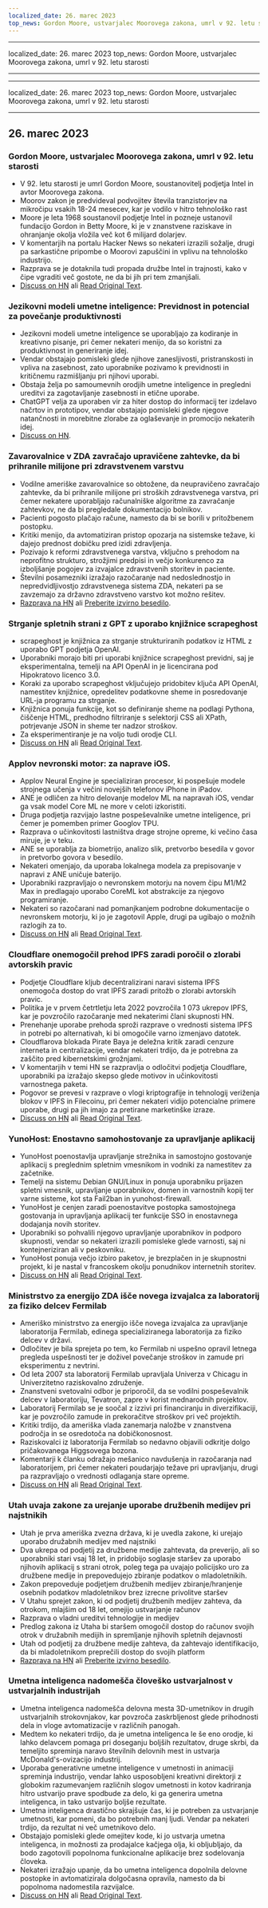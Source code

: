 ```yaml
---
localized_date: 26. marec 2023
top_news: Gordon Moore, ustvarjalec Moorovega zakona, umrl v 92. letu starosti
---
```


---

localized_date: 26. marec 2023
top_news: Gordon Moore, ustvarjalec Moorovega zakona, umrl v 92. letu starosti

---

---

localized_date: 26. marec 2023
top_news: Gordon Moore, ustvarjalec Moorovega zakona, umrl v 92. letu starosti

---



<CallToAction />

<Steps>

## 26. marec 2023

### Gordon Moore, ustvarjalec Moorovega zakona, umrl v 92. letu starosti

- V 92. letu starosti je umrl Gordon Moore, soustanovitelj podjetja Intel in avtor Moorovega zakona.
- Moorov zakon je predvideval podvojitev števila tranzistorjev na mikročipu vsakih 18-24 mesecev, kar je vodilo v hitro tehnološko rast
- Moore je leta 1968 soustanovil podjetje Intel in pozneje ustanovil fundacijo Gordon in Betty Moore, ki je v znanstvene raziskave in ohranjanje okolja vložila več kot 6 milijard dolarjev.
- V komentarjih na portalu Hacker News so nekateri izrazili sožalje, drugi pa sarkastične pripombe o Moorovi zapuščini in vplivu na tehnološko industrijo.
- Razprava se je dotaknila tudi propada družbe Intel in trajnosti, kako v čipe vgraditi več gostote, ne da bi jih pri tem zmanjšali.
- [Discuss on HN](http://news.ycombinator.com/item?id=35297420) ali [Read Original Text](https://www.moore.org/article-detail?newsUrlName=in-memoriam-gordon-moore-1929-2023).

### Jezikovni modeli umetne inteligence: Previdnost in potencial za povečanje produktivnosti

- Jezikovni modeli umetne inteligence se uporabljajo za kodiranje in kreativno pisanje, pri čemer nekateri menijo, da so koristni za produktivnost in generiranje idej.
- Vendar obstajajo pomisleki glede njihove zanesljivosti, pristranskosti in vpliva na zasebnost, zato uporabnike pozivamo k previdnosti in kritičnemu razmišljanju pri njihovi uporabi.
- Obstaja želja po samoumevnih orodjih umetne inteligence in pregledni ureditvi za zagotavljanje zasebnosti in etične uporabe.
- ChatGPT velja za uporaben vir za hiter dostop do informacij ter izdelavo načrtov in prototipov, vendar obstajajo pomisleki glede njegove natančnosti in morebitne zlorabe za oglaševanje in promocijo nekaterih idej.
- [Discuss on HN](http://news.ycombinator.com/item?id=35299071).

### Zavarovalnice v ZDA zavračajo upravičene zahtevke, da bi prihranile milijone pri zdravstvenem varstvu

- Vodilne ameriške zavarovalnice so obtožene, da neupravičeno zavračajo zahtevke, da bi prihranile milijone pri stroških zdravstvenega varstva, pri čemer nekatere uporabljajo računalniške algoritme za zavračanje zahtevkov, ne da bi pregledale dokumentacijo bolnikov.
- Pacienti pogosto plačajo račune, namesto da bi se borili v pritožbenem postopku.
- Kritiki menijo, da avtomatiziran pristop opozarja na sistemske težave, ki dajejo prednost dobičku pred izidi zdravljenja.
- Pozivajo k reformi zdravstvenega varstva, vključno s prehodom na neprofitno strukturo, strožjimi predpisi in večjo konkurenco za izboljšanje pogojev za izvajalce zdravstvenih storitev in paciente.
- Številni posamezniki izražajo razočaranje nad nedoslednostjo in nepredvidljivostjo zdravstvenega sistema ZDA, nekateri pa se zavzemajo za državno zdravstveno varstvo kot možno rešitev.
- [Razprava na HN](http://news.ycombinator.com/item?id=35304017) ali [Preberite izvirno besedilo](https://www.propublica.org/article/cigna-pxdx-medical-health-insurance-rejection-claims).

### Strganje spletnih strani z GPT z uporabo knjižnice scrapeghost

- scrapeghost je knjižnica za strganje strukturiranih podatkov iz HTML z uporabo GPT podjetja OpenAI.
- Uporabniki morajo biti pri uporabi knjižnice scrapeghost previdni, saj je eksperimentalna, temelji na API OpenAI in je licencirana pod Hipokratovo licenco 3.0.
- Koraki za uporabo scrapeghost vključujejo pridobitev ključa API OpenAI, namestitev knjižnice, opredelitev podatkovne sheme in posredovanje URL-ja programu za strganje.
- Knjižnica ponuja funkcije, kot so definiranje sheme na podlagi Pythona, čiščenje HTML, predhodno filtriranje s selektorji CSS ali XPath, potrjevanje JSON in sheme ter nadzor stroškov.
- Za eksperimentiranje je na voljo tudi orodje CLI.
- [Discuss on HN](http://news.ycombinator.com/item?id=35305655) ali [Read Original Text](https://jamesturk.github.io/scrapeghost/).

### Applov nevronski motor: za naprave iOS.

- Applov Neural Engine je specializiran procesor, ki pospešuje modele strojnega učenja v večini novejših telefonov iPhone in iPadov.
- ANE je odličen za hitro delovanje modelov ML na napravah iOS, vendar ga vsak model Core ML ne more v celoti izkoristiti.
- Druga podjetja razvijajo lastne pospeševalnike umetne inteligence, pri čemer je pomemben primer Googlov TPU.
- Razprava o učinkovitosti lastništva drage strojne opreme, ki večino časa miruje, je v teku.
- ANE se uporablja za biometrijo, analizo slik, pretvorbo besedila v govor in pretvorbo govora v besedilo.
- Nekateri omenjajo, da uporaba lokalnega modela za prepisovanje v napravi z ANE uničuje baterijo.
- Uporabniki razpravljajo o nevronskem motorju na novem čipu M1/M2 Max in predlagajo uporabo CoreML kot abstrakcije za njegovo programiranje.
- Nekateri so razočarani nad pomanjkanjem podrobne dokumentacije o nevronskem motorju, ki jo je zagotovil Apple, drugi pa ugibajo o možnih razlogih za to.
- [Discuss on HN](http://news.ycombinator.com/item?id=35301447) ali [Read Original Text](https://github.com/hollance/neural-engine).

### Cloudflare onemogočil prehod IPFS zaradi poročil o zlorabi avtorskih pravic

- Podjetje Cloudflare kljub decentralizirani naravi sistema IPFS onemogoča dostop do vrat IPFS zaradi pritožb o zlorabi avtorskih pravic.
- Politika je v prvem četrtletju leta 2022 povzročila 1 073 ukrepov IPFS, kar je povzročilo razočaranje med nekaterimi člani skupnosti HN.
- Prenehanje uporabe prehoda sproži razprave o vrednosti sistema IPFS in potrebi po alternativah, ki bi omogočile varno izmenjavo datotek.
- Cloudflarova blokada Pirate Baya je deležna kritik zaradi cenzure interneta in centralizacije, vendar nekateri trdijo, da je potrebna za zaščito pred kibernetskimi grožnjami.
- V komentarjih v temi HN se razpravlja o odločitvi podjetja Cloudflare, uporabniki pa izražajo skepso glede motivov in učinkovitosti varnostnega paketa.
- Pogovor se prevesi v razprave o vlogi kriptografije in tehnologij veriženja blokov v IPFS in Filecoinu, pri čemer nekateri vidijo potencialne primere uporabe, drugi pa jih imajo za pretirane marketinške izraze.
- [Discuss on HN](http://news.ycombinator.com/item?id=35300200) ali [Read Original Text](https://torrentfreak.com/cloudflare-disables-access-to-pirated-content-on-its-ipfs-gateway-230324/).

### YunoHost: Enostavno samohostovanje za upravljanje aplikacij

- YunoHost poenostavlja upravljanje strežnika in samostojno gostovanje aplikacij s preglednim spletnim vmesnikom in vodniki za namestitev za začetnike.
- Temelji na sistemu Debian GNU/Linux in ponuja uporabniku prijazen spletni vmesnik, upravljanje uporabnikov, domen in varnostnih kopij ter varne sisteme, kot sta Fail2ban in yunohost-firewall.
- YunoHost je cenjen zaradi poenostavitve postopka samostojnega gostovanja in upravljanja aplikacij ter funkcije SSO in enostavnega dodajanja novih storitev.
- Uporabniki so pohvalili njegovo upravljanje uporabnikov in podporo skupnosti, vendar so nekateri izrazili pomisleke glede varnosti, saj ni kontejneriziran ali v peskovniku.
- YunoHost ponuja večjo izbiro paketov, je brezplačen in je skupnostni projekt, ki je nastal v francoskem okolju ponudnikov internetnih storitev.
- [Discuss on HN](http://news.ycombinator.com/item?id=35300482) ali [Read Original Text](https://yunohost.org).

### Ministrstvo za energijo ZDA išče novega izvajalca za laboratorij za fiziko delcev Fermilab

- Ameriško ministrstvo za energijo išče novega izvajalca za upravljanje laboratorija Fermilab, edinega specializiranega laboratorija za fiziko delcev v državi.
- Odločitev je bila sprejeta po tem, ko Fermilab ni uspešno opravil letnega pregleda uspešnosti ter je doživel povečanje stroškov in zamude pri eksperimentu z nevtrini.
- Od leta 2007 sta laboratorij Fermilab upravljala Univerza v Chicagu in Univerzitetno raziskovalno združenje.
- Znanstveni svetovalni odbor je priporočil, da se vodilni pospeševalnik delcev v laboratoriju, Tevatron, zapre v korist mednarodnih projektov.
- Laboratorij Fermilab se je soočal z izzivi pri financiranju in diverzifikaciji, kar je povzročilo zamude in prekoračitve stroškov pri več projektih.
- Kritiki trdijo, da ameriška vlada zanemarja naložbe v znanstvena področja in se osredotoča na dobičkonosnost.
- Raziskovalci iz laboratorija Fermilab so nedavno objavili odkritje dolgo pričakovanega Higgsovega bozona.
- Komentarji k članku odražajo mešanico navdušenja in razočaranja nad laboratorijem, pri čemer nekateri poudarjajo težave pri upravljanju, drugi pa razpravljajo o vrednosti odlaganja stare opreme.
- [Discuss on HN](http://news.ycombinator.com/item?id=35303391) ali [Read Original Text](https://www.science.org/content/article/major-shake-coming-fermilab-troubled-u-s-particle-physics-center).

### Utah uvaja zakone za urejanje uporabe družbenih medijev pri najstnikih

- Utah je prva ameriška zvezna država, ki je uvedla zakone, ki urejajo uporabo družabnih medijev med najstniki
- Dva ukrepa od podjetij za družbene medije zahtevata, da preverijo, ali so uporabniki stari vsaj 18 let, in pridobijo soglasje staršev za uporabo njihovih aplikacij s strani otrok, poleg tega pa uvajajo policijsko uro za družbene medije in prepovedujejo zbiranje podatkov o mladoletnikih.
- Zakon prepoveduje podjetjem družbenih medijev zbiranje/hranjenje osebnih podatkov mladoletnikov brez izrecne privolitve staršev
- V Utahu sprejet zakon, ki od podjetij družbenih medijev zahteva, da otrokom, mlajšim od 18 let, omejijo ustvarjanje računov
- Razprava o vladni ureditvi tehnologije in medijev
- Predlog zakona iz Utaha bi staršem omogočil dostop do računov svojih otrok v družabnih medijih in spremljanje njihovih spletnih dejavnosti
- Utah od podjetij za družbene medije zahteva, da zahtevajo identifikacijo, da bi mladoletnikom preprečili dostop do svojih platform
- [Razprava na HN](http://news.ycombinator.com/item?id=35307647) ali [Preberite izvirno besedilo](https://www.bbc.com/news/world-us-canada-65060733).

### Umetna inteligenca nadomešča človeško ustvarjalnost v ustvarjalnih industrijah

- Umetna inteligenca nadomešča delovna mesta 3D-umetnikov in drugih ustvarjalnih strokovnjakov, kar povzroča zaskrbljenost glede prihodnosti dela in vloge avtomatizacije v različnih panogah.
- Medtem ko nekateri trdijo, da je umetna inteligenca le še eno orodje, ki lahko delavcem pomaga pri doseganju boljših rezultatov, druge skrbi, da temeljito spreminja naravo številnih delovnih mest in ustvarja McDonald's-ovizacijo industrij.
- Uporaba generativne umetne inteligence v umetnosti in animaciji spreminja industrijo, vendar lahko usposobljeni kreativni direktorji z globokim razumevanjem različnih slogov umetnosti in kotov kadriranja hitro ustvarijo prave spodbude za delo, ki ga generira umetna inteligenca, in tako ustvarijo boljše rezultate.
- Umetna inteligenca drastično skrajšuje čas, ki je potreben za ustvarjanje umetnosti, kar pomeni, da bo potrebnih manj ljudi. Vendar pa nekateri trdijo, da rezultat ni več umetnikovo delo.
- Obstajajo pomisleki glede omejitev kode, ki jo ustvarja umetna inteligenca, in možnosti za prodajalce kačjega olja, ki obljubljajo, da bodo zagotovili popolnoma funkcionalne aplikacije brez sodelovanja človeka.
- Nekateri izražajo upanje, da bo umetna inteligenca dopolnila delovne postopke in avtomatizirala dolgočasna opravila, namesto da bi popolnoma nadomestila razvijalce.
- [Discuss on HN](http://news.ycombinator.com/item?id=35308498) ali [Read Original Text](https://reddit.com/r/blender/comments/121lhfq/i_lost_everything_that_made_me_love_my_job/).

</Steps>
